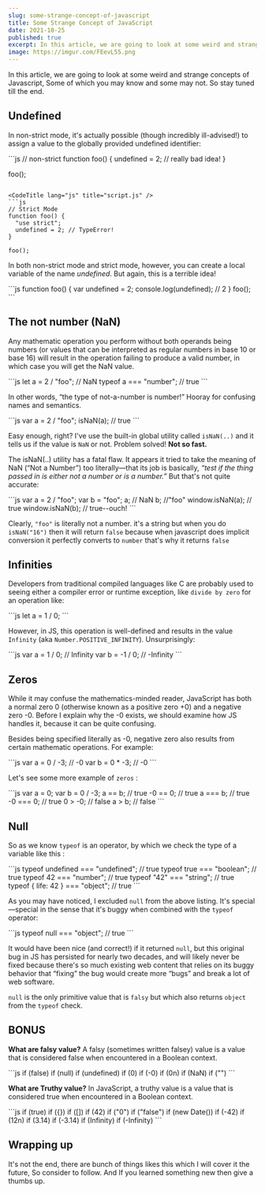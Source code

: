 ```yaml
---
slug: some-strange-concept-of-javascript
title: Some Strange Concept of JavaScript
date: 2021-10-25
published: true
excerpt: In this article, we are going to look at some weird and strange concepts of Javascript, Some of which you may know and some may not. So stay tuned till the end.
image: https://imgur.com/FEevL55.png
---
```


In this article, we are going to look at some weird and strange concepts of Javascript, Some of which you may know and some may not. So stay tuned till the end.



## Undefined

In non-strict mode, it's actually possible (though incredibly ill-advised!)
to assign a value to the globally provided undefined identifier:

<CodeTitle lang="js" title="script.js" />
```js
// non-strict
function foo() {
  undefined = 2; // really bad idea!
}

foo();
```

<CodeTitle lang="js" title="script.js" />
```js
// Strict Mode
function foo() {
  "use strict";
  undefined = 2; // TypeError!
}

foo();
```

In both non-strict mode and strict mode, however, you can create a local variable of the name _undefined_. But again, this is a terrible idea!

<CodeTitle lang="js" title="script.js" />
```js
function foo() {
  var undefined = 2;
  console.log(undefined); // 2
}
foo();
```

## The not number (NaN)

Any mathematic operation you perform without both operands being numbers (or values that can be interpreted as regular numbers in base 10 or base 16) will result in the operation failing to produce a valid number, in which case you will get the NaN value.

<CodeTitle lang="js" title="script.js" />
```js
let a = 2 / "foo"; // NaN
typeof a === "number"; // true
```

In other words, “the type of not-a-number is number!” Hooray for confusing names and semantics.

<CodeTitle lang="js" title="script.js" />
```js
var a = 2 / "foo";
isNaN(a); // true
```

Easy enough, right? I've use the built-in global utility called `isNaN(..)` and it tells us if the value is `NaN` or not. Problem solved! **Not so fast.**

The isNaN(..) utility has a fatal flaw. It appears it tried to take the meaning of NaN (“Not a Number”) too literally—that its job is basically, _“test if the thing passed in is either not a number or is a number.”_ But that's not quite accurate:

<CodeTitle lang="js" title="script.js" />
```js
var a = 2 / "foo";
var b = "foo";
a; // NaN
b; //"foo"
window.isNaN(a); // true
window.isNaN(b); // true--ouch!
```

Clearly, `"foo"` is literally not a number. it's a string but when you do `isNaN("16")` then it will return `false` because when javascript does implicit conversion it perfectly converts to `number` that's why it returns `false`

## Infinities

Developers from traditional compiled languages like C are probably used to seeing either a compiler error or runtime exception, like `divide by zero` for an operation like:

<CodeTitle lang="js" title="script.js" />
```js
let a = 1 / 0;
```

However, in JS, this operation is well-defined and results in the value `Infinity` (aka `Number.POSITIVE_INFINITY`). Unsurprisingly:

<CodeTitle lang="js" title="script.js" />
```js
var a = 1 / 0; // Infinity
var b = -1 / 0; // -Infinity
```

## Zeros

While it may confuse the mathematics-minded reader, JavaScript has both a normal zero 0 (otherwise known as a positive zero +0) and a negative zero -0. Before I explain why the -0 exists, we should examine how JS handles it, because it can be quite confusing.

Besides being specified literally as -0, negative zero also results from certain mathematic operations. For example:

<CodeTitle lang="js" title="script.js" />
```js
var a = 0 / -3; // -0
var b = 0 * -3; // -0
```

Let's see some more example of `zeros` :

<CodeTitle lang="js" title="script.js" />
```js
var a = 0;
var b = 0 / -3;
a == b; // true
-0 == 0; // true
a === b; // true
-0 === 0; // true
0 > -0; // false
a > b; // false
```

## Null

So as we know `typeof` is an operator, by which we check the type of a variable like this :

<CodeTitle lang="js" title="script.js" />
```js
typeof undefined === "undefined"; // true
typeof true === "boolean"; // true
typeof 42 === "number"; // true
typeof "42" === "string"; // true
typeof { life: 42 } === "object"; // true
```

As you may have noticed, I excluded `null` from the above listing. It's special—special in the sense that it's buggy when combined with the `typeof` operator:

<CodeTitle lang="js" title="script.js" />
```js
typeof null === "object"; // true
```

It would have been nice (and correct!) if it returned `null`, but this original bug in JS has persisted for nearly two decades, and will likely never be fixed because there's so much existing web content that relies on its buggy behavior that “fixing” the bug would create more “bugs” and break a lot of web software.

`null` is the only primitive value that is `falsy` but which also returns `object` from the `typeof` check.

## BONUS

**What are falsy value?**
A falsy (sometimes written falsey) value is a value that is considered false when encountered in a Boolean context.

<CodeTitle lang="js" title="script.js" />
```js
if (false)
if (null)
if (undefined)
if (0)
if (-0)
if (0n)
if (NaN)
if ("")
```

**What are Truthy value?**
In JavaScript, a truthy value is a value that is considered true when encountered in a Boolean context.

<CodeTitle lang="js" title="script.js" />
```js
if (true)
if ({})
if ([])
if (42)
if ("0")
if ("false")
if (new Date())
if (-42)
if (12n)
if (3.14)
if (-3.14)
if (Infinity)
if (-Infinity)
```

## Wrapping up

It's not the end, there are bunch of things likes this which I will cover it the future, So consider to follow. And If you learned something new then give a thumbs up.

